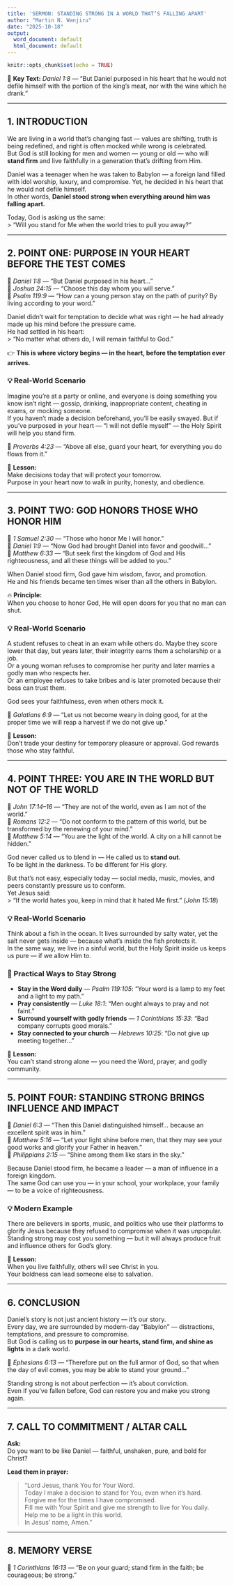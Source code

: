 ```yaml
---
title: 'SERMON: STANDING STRONG IN A WORLD THAT’S FALLING APART'
author: "Martin N. Wanjiru"
date: "2025-10-18"
output:
  word_document: default
  html_document: default
---
```


```r
knitr::opts_chunk$set(echo = TRUE)
```


📖 **Key Text:** *Daniel 1:8* — “But Daniel purposed in his heart that he would not defile himself with the portion of the king’s meat, nor with the wine which he drank.”

---

## 1. INTRODUCTION

We are living in a world that’s changing fast — values are shifting, truth is being redefined, and right is often mocked while wrong is celebrated.  
But God is still looking for men and women — young or old — who will **stand firm** and live faithfully in a generation that’s drifting from Him.

Daniel was a teenager when he was taken to Babylon — a foreign land filled with idol worship, luxury, and compromise. Yet, he decided in his heart that he would not defile himself.  
In other words, **Daniel stood strong when everything around him was falling apart.**

Today, God is asking us the same:  
> “Will you stand for Me when the world tries to pull you away?”

---

## 2. POINT ONE: PURPOSE IN YOUR HEART BEFORE THE TEST COMES

📖 *Daniel 1:8* — “But Daniel purposed in his heart…”  
📖 *Joshua 24:15* — “Choose this day whom you will serve.”  
📖 *Psalm 119:9* — “How can a young person stay on the path of purity? By living according to your word.”

Daniel didn’t wait for temptation to decide what was right — he had already made up his mind before the pressure came.  
He had settled in his heart:  
> “No matter what others do, I will remain faithful to God.”

👉 **This is where victory begins — in the heart, before the temptation ever arrives.**

### 💡 Real-World Scenario

Imagine you’re at a party or online, and everyone is doing something you know isn’t right — gossip, drinking, inappropriate content, cheating in exams, or mocking someone.  
If you haven’t made a decision beforehand, you’ll be easily swayed. But if you’ve purposed in your heart — “I will not defile myself” — the Holy Spirit will help you stand firm.

📖 *Proverbs 4:23* — “Above all else, guard your heart, for everything you do flows from it.”

💬 **Lesson:**  
Make decisions today that will protect your tomorrow.  
Purpose in your heart now to walk in purity, honesty, and obedience.

---

## 3. POINT TWO: GOD HONORS THOSE WHO HONOR HIM

📖 *1 Samuel 2:30* — “Those who honor Me I will honor.”  
📖 *Daniel 1:9* — “Now God had brought Daniel into favor and goodwill…”  
📖 *Matthew 6:33* — “But seek first the kingdom of God and His righteousness, and all these things will be added to you.”

When Daniel stood firm, God gave him wisdom, favor, and promotion.  
He and his friends became ten times wiser than all the others in Babylon.

🔥 **Principle:**  
When you choose to honor God, He will open doors for you that no man can shut.

### 💡 Real-World Scenario

A student refuses to cheat in an exam while others do. Maybe they score lower that day, but years later, their integrity earns them a scholarship or a job.  
Or a young woman refuses to compromise her purity and later marries a godly man who respects her.  
Or an employee refuses to take bribes and is later promoted because their boss can trust them.  

God sees your faithfulness, even when others mock it.  

📖 *Galatians 6:9* — “Let us not become weary in doing good, for at the proper time we will reap a harvest if we do not give up.”

💬 **Lesson:**  
Don’t trade your destiny for temporary pleasure or approval. God rewards those who stay faithful.

---

## 4. POINT THREE: YOU ARE IN THE WORLD BUT NOT OF THE WORLD

📖 *John 17:14–16* — “They are not of the world, even as I am not of the world.”  
📖 *Romans 12:2* — “Do not conform to the pattern of this world, but be transformed by the renewing of your mind.”  
📖 *Matthew 5:14* — “You are the light of the world. A city on a hill cannot be hidden.”

God never called us to blend in — He called us to **stand out**.  
To be light in the darkness. To be different for His glory.

But that’s not easy, especially today — social media, music, movies, and peers constantly pressure us to conform.  
Yet Jesus said:  
> “If the world hates you, keep in mind that it hated Me first.” (*John 15:18*)

### 💡 Real-World Scenario

Think about a fish in the ocean. It lives surrounded by salty water, yet the salt never gets inside — because what’s inside the fish protects it.  
In the same way, we live in a sinful world, but the Holy Spirit inside us keeps us pure — if we allow Him to.

### 🧭 Practical Ways to Stay Strong

- **Stay in the Word daily** — *Psalm 119:105*: “Your word is a lamp to my feet and a light to my path.”  
- **Pray consistently** — *Luke 18:1*: “Men ought always to pray and not faint.”  
- **Surround yourself with godly friends** — *1 Corinthians 15:33*: “Bad company corrupts good morals.”  
- **Stay connected to your church** — *Hebrews 10:25*: “Do not give up meeting together…”

💬 **Lesson:**  
You can’t stand strong alone — you need the Word, prayer, and godly community.

---

## 5. POINT FOUR: STANDING STRONG BRINGS INFLUENCE AND IMPACT

📖 *Daniel 6:3* — “Then this Daniel distinguished himself… because an excellent spirit was in him.”  
📖 *Matthew 5:16* — “Let your light shine before men, that they may see your good works and glorify your Father in heaven.”  
📖 *Philippians 2:15* — “Shine among them like stars in the sky.”

Because Daniel stood firm, he became a leader — a man of influence in a foreign kingdom.  
The same God can use you — in your school, your workplace, your family — to be a voice of righteousness.

### 💡 Modern Example

There are believers in sports, music, and politics who use their platforms to glorify Jesus because they refused to compromise when it was unpopular.  
Standing strong may cost you something — but it will always produce fruit and influence others for God’s glory.

💬 **Lesson:**  
When you live faithfully, others will see Christ in you.  
Your boldness can lead someone else to salvation.

---

## 6. CONCLUSION

Daniel’s story is not just ancient history — it’s our story.  
Every day, we are surrounded by modern-day “Babylon” — distractions, temptations, and pressure to compromise.  
But God is calling us to **purpose in our hearts, stand firm, and shine as lights** in a dark world.

📖 *Ephesians 6:13* — “Therefore put on the full armor of God, so that when the day of evil comes, you may be able to stand your ground…”

Standing strong is not about perfection — it’s about conviction.  
Even if you’ve fallen before, God can restore you and make you strong again.

---

## 7. CALL TO COMMITMENT / ALTAR CALL

**Ask:**  
Do you want to be like Daniel — faithful, unshaken, pure, and bold for Christ?

**Lead them in prayer:**

> “Lord Jesus, thank You for Your Word.  
> Today I make a decision to stand for You, even when it’s hard.  
> Forgive me for the times I have compromised.  
> Fill me with Your Spirit and give me strength to live for You daily.  
> Help me to be a light in this world.  
> In Jesus’ name, Amen.”

---

## 8. MEMORY VERSE

📖 *1 Corinthians 16:13* — “Be on your guard; stand firm in the faith; be courageous; be strong.”
